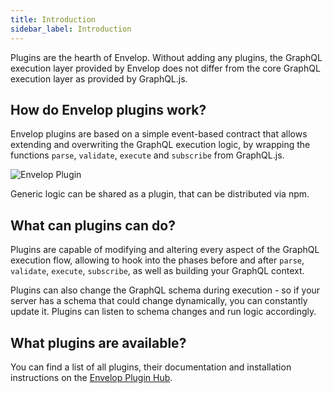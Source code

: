 ```yaml
---
title: Introduction
sidebar_label: Introduction
---
```


Plugins are the hearth of Envelop. Without adding any plugins, the GraphQL execution layer provided by Envelop does not differ from the core GraphQL execution layer as provided by GraphQL.js.

## How do Envelop plugins work?

Envelop plugins are based on a simple event-based contract that allows extending and overwriting the GraphQL execution logic, by wrapping the functions `parse`, `validate`, `execute` and `subscribe` from GraphQL.js.

![Envelop Plugin](/assets/home-communication.png)

Generic logic can be shared as a plugin, that can be distributed via npm.

## What can plugins can do?

Plugins are capable of modifying and altering every aspect of the GraphQL execution flow, allowing to hook into the phases before and after `parse`, `validate`, `execute`, `subscribe`, as well as building your GraphQL context.

Plugins can also change the GraphQL schema during execution - so if your server has a schema that could change dynamically, you can constantly update it. Plugins can listen to schema changes and run logic accordingly.

## What plugins are available?

You can find a list of all plugins, their documentation and installation instructions on the [Envelop Plugin Hub](/plugins).
